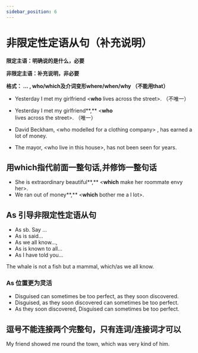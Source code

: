 ```yaml
---
sidebar_position: 6
---
```


# 非限定性定语从句（补充说明）

**限定主语：明确说的是什么，必要**

**非限定主语：补充说明，非必要**

**格式： … , who/which及介词变形where/when/why （不能用that）**

- Yesterday I met my girlfriend &lt;**who** lives across the street&gt;.  （不唯一）
- Yesterday I met my girlfriend**,**  &lt;**who** lives across the street&gt;.  （唯一）

- David Beckham, &lt;who modelled for a clothing company&gt; , has earned a lot of money.
- The mayor, &lt;who live in this house&gt;, has not been seen for years. 

## 用which指代前面一整句话,并修饰一整句话

- She is extraordinary beautiful**,** &lt;**which** make her roommate envy her&gt;.
- We ran out of money**,** &lt;**which** bother me a l lot&gt;.

## As 引导非限定性定语从句

- As sb. Say …
- As is said…
- As we all know…, 
- As is known to all…
- As I have told you…

The whale is not a fish but a mammal, which/as we all know.

### As 位置更为灵活
- Disguised can sometimes be too perfect, as they soon discovered.
- Disguised, as they soon discovered can sometimes be too perfect.
- As they soon discovered, Disguised can sometimes be too perfect.

## 逗号不能连接两个完整句，只有连词/连接词才可以

My friend showed me round the town, which was very kind of him.
